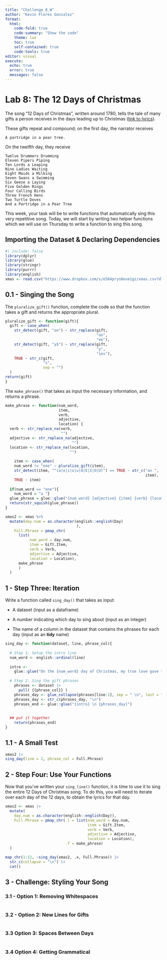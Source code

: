 ```yaml
---
title: "Challenge_8_W"
author: "Kevin Flores Gonzalez"
format:
  html: 
    code-fold: true
    code-summary: "Show the code"
    theme: lux
    toc: true
    self-contained: true
    code-tools: true
editor: visual
execute:
  echo: true
  error: true
  messages: false
---
```


# Lab 8: The 12 Days of Christmas

The song "12 Days of Christmas", written around 1780, tells the tale of many gifts a person receives in the days leading up to Christmas ([link to lyrics](https://en.wikipedia.org/wiki/The_Twelve_Days_of_Christmas_(song)%5D(https://en.wikipedia.org/wiki/The_Twelve_Days_of_Christmas_(song)))).

These gifts repeat and compound; on the first day, the narrator receives

    A partridge in a pear tree.

On the twelfth day, they receive

    Twelve Drummers Drumming
    Eleven Pipers Piping
    Ten Lords a Leaping
    Nine Ladies Waiting
    Eight Maids a Milking
    Seven Swans a Swimming
    Six Geese a Laying
    Five Golden Rings
    Four Calling Birds
    Three French Hens
    Two Turtle Doves
    And a Partridge in a Pear Tree

This week, your task will be to write functions that automatically sing this very repetitive song. Today, we will start by writing two helper functions which we will use on Thursday to write a function to sing this song.

## Importing the Dataset & Declaring Dependencies

```r
#| include: false
library(dplyr)
library(glue)
library(stringr)
library(purrr) 
library(english) 
xmas <- read.csv("https://www.dropbox.com/s/e584pryn8evm1gz/xmas.csv?dl=1")
```

## 0.1 - Singing the Song

The `pluralize_gift()` function, complete the code so that the function takes a gift and returns the appropriate plural.

```r
pluralize_gift <- function(gift){
  gift <- case_when(
    str_detect(gift, "oo") ~ str_replace(gift, 
                                         "oo", 
                                         "ee"),
    str_detect(gift, "y$") ~ str_replace(gift, 
                                         "y", 
                                         "ies"),
    TRUE ~ str_c(gift,
                 "s", 
                 sep = "")
  )
return(gift)
}
```

The `make_phrase()` that takes as input the necessary information, and returns a phrase.

```r
make_phrase <- function(num_word,
                        item, 
                        verb, 
                        adjective, 
                        location) {
  verb <- str_replace_na(verb, 
                         "")
  adjective <- str_replace_na(adjective, 
                              "")
  location <- str_replace_na(location, 
                             "")
  
    item <- case_when(
    num_word != "one" ~ pluralize_gift(item),
    str_detect(item, "^(a|e|i|o|u|A|E|I|O|U)") == TRUE ~ str_c("an ", 
                                                               item),
    TRUE ~ item)
    
  if(num_word == "one"){ 
    num_word = "a "}
  glue_phrase = glue::glue("{num_word} {adjective} {item} {verb} {location}")
  return(str_squish(glue_phrase))
}
```

```r
xmas2 <- xmas %>%
  mutate(day.num = as.character(english::english(Day)
                                ), 
    Full.Phrase = pmap_chr(
      list(
           num_word = day.num,
           item = Gift.Item,
           verb = Verb,
           adjective = Adjective,
           location = Location),
      make_phrase
      )
  )
```

## 1 - Step Three: Iteration

Write a function called `sing_day()` that takes as input:

-   A dataset (input as a dataframe)

-   A number indicating which day to sing about (input as an integer)

-   The name of a column in the dataset that contains the phrases for each day (input as an **tidy** name)

```r
sing_day <- function(dataset, line, phrase_col){
  
  # Step 1: Setup the intro line
  num_word <- english::ordinal(line)
  
  intro <- 
    glue::glue("On the {num_word} day of Christmas, my true love gave to me:")
  
  # Step 2: Sing the gift phrases
    phrases <- dataset |>
      pull( {{phrase_col}} )
    phrases_day <- glue_collapse(phrases[line:1], sep = " \n", last = " and \n")
    phrases_day <- str_c(phrases_day, "\n")
    phrases_end <- glue::glue("{intro} \n {phrases_day}")
    
    
  ## put it together
    return(phrases_end)
}
```

## 1.1 - A Small Test

```r
xmas2 |>
sing_day(line = 2, phrase_col = Full.Phrase)
```

## 2 - Step Four: Use Your Functions

Now that you've written your `sing_line()` function, it is time to use it to sing the entire 12 Days of Christmas song. To do this, you will need to iterate over each day of the 12 days, to obtain the lyrics for that day.

```r
xmas2 <- xmas |>
  mutate(
    day.num = as.character(english::english(Day)), 
    Full.Phrase = pmap_chr(.l = list(num_word = day.num, 
                                     item = Gift.Item, 
                                     verb = Verb, 
                                     adjective = Adjective, 
                                     location = Location), 
                           .f = make_phrase)
  )
```

```r
map_chr(1:12, ~sing_day(xmas2, .x, Full.Phrase)) |>
  str_c(collapse = "\n") |>
  cat()
```

## 3 - Challenge: Styling Your Song

### 3.1 - Option 1: Removing Whitespaces

```r

```

### 3.2 - Option 2: New Lines for Gifts

```r

```

### 3.3 Option 3: Spaces Between Days

```r

```

### 3.4 Option 4: Getting Grammatical
